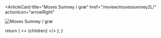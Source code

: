 <ArticleCard
  title="Moses Sumney / græ"
  href="/review/mosessumney2L/"
  actionIcon="arrowRight"
>

![Moses Sumney / græ](../../images/cd/mosessumney2L.jpg) 

</ArticleCard>

  return (
    <>
      {children}
    </>
  );
}